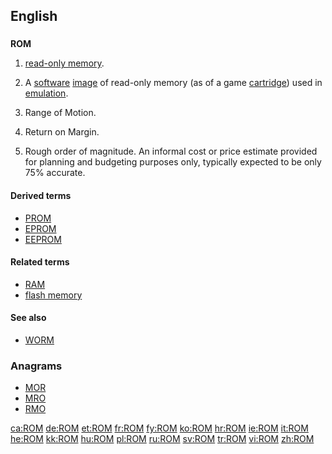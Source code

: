 {{also|rom|Rom|Rom.|rơm|Róm|room}}
==English==
{{wikipedia}}
==={{acronym-old|en}}===
'''ROM'''

# {{electronics|computing}} [[read-only memory]].
# {{video games}} A [[software]] [[image]] of read-only memory (as of a game [[cartridge]]) used in [[emulation]].
# {{medical}} Range of Motion.
# {{finance}} Return on Margin.
# {{context|estimating and purchasing}} Rough order of magnitude. An informal cost or price estimate provided for planning and budgeting purposes only, typically expected to be only 75% accurate.  

====Derived terms====
* [[PROM]]
* [[EPROM]]
* [[EEPROM]]

====Related terms====
* [[RAM]]
* [[flash memory]]

====See also====
* [[WORM]]

===Anagrams===
* [[MOR#English|MOR]] 
* [[MRO#English|MRO]]
* [[RMO#English|RMO]]

[[ca:ROM]]
[[de:ROM]]
[[et:ROM]]
[[fr:ROM]]
[[fy:ROM]]
[[ko:ROM]]
[[hr:ROM]]
[[ie:ROM]]
[[it:ROM]]
[[he:ROM]]
[[kk:ROM]]
[[hu:ROM]]
[[pl:ROM]]
[[ru:ROM]]
[[sv:ROM]]
[[tr:ROM]]
[[vi:ROM]]
[[zh:ROM]]
